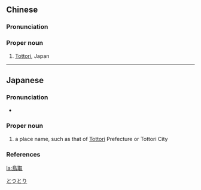 {{also|鸟取}}
==Chinese==
{{zh-forms|s=鸟取}}

===Pronunciation===
{{zh-pron
|m=Niǎoqǔ
|cat=pn
}}

===Proper noun===
{{zh-proper noun}}

# [[Tottori]], Japan

----

==Japanese==
{{ja-kanjitab|yomi=irr|sort=とっとり}}

===Pronunciation===
* {{ja-pron|とっとり|y=irr|acc=0|acc_ref=NHK}}

===Proper noun===
{{ja-pos|とっとり|proper}}

# a place name, such as that of [[Tottori]] Prefecture or Tottori City

===References===
<references/>

[[Category:ja:Cities|とつとり]]

[[la:鳥取]]